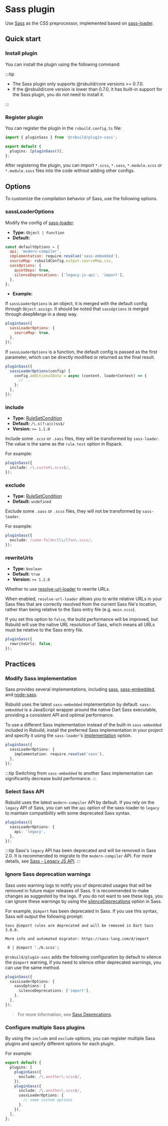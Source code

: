 # Sass plugin


<SourceCode href="https://github.com/web-infra-dev/rsbuild/tree/main/packages/plugin-sass" />

Use [Sass](https://sass-lang.com/) as the CSS preprocessor, implemented based on [sass-loader](https://github.com/webpack-contrib/sass-loader).

## Quick start

### Install plugin

You can install the plugin using the following command:


<PackageManagerTabs command="add @rsbuild/plugin-sass -D" />

:::tip

- The Sass plugin only supports @rsbuild/core versions >= 0.7.0.
- If the @rsbuild/core version is lower than 0.7.0, it has built-in support for the Sass plugin, you do not need to install it.

:::

### Register plugin

You can register the plugin in the `rsbuild.config.ts` file:

```ts title="rsbuild.config.ts"
import { pluginSass } from '@rsbuild/plugin-sass';

export default {
  plugins: [pluginSass()],
};
```

After registering the plugin, you can import `*.scss`, `*.sass`, `*.module.scss` or `*.module.sass` files into the code without adding other configs.

## Options

To customize the compilation behavior of Sass, use the following options.

### sassLoaderOptions

Modify the config of [sass-loader](https://github.com/webpack-contrib/sass-loader).

- **Type:** `Object | Function`
- **Default:**

```js
const defaultOptions = {
  api: 'modern-compiler',
  implementation: require.resolve('sass-embedded'),
  sourceMap: rsbuildConfig.output.sourceMap.css,
  sassOptions: {
    quietDeps: true,
    silenceDeprecations: ['legacy-js-api', 'import'],
  },
};
```

- **Example:**

If `sassLoaderOptions` is an object, it is merged with the default config through `Object.assign`. It should be noted that `sassOptions` is merged through deepMerge in a deep way.

```js
pluginSass({
  sassLoaderOptions: {
    sourceMap: true,
  },
});
```

If `sassLoaderOptions` is a function, the default config is passed as the first parameter, which can be directly modified or returned as the final result.

```js
pluginSass({
  sassLoaderOptions(config) {
    config.additionalData = async (content, loaderContext) => {
      // ...
    };
  },
});
```

### include

- **Type:** [RuleSetCondition](https://rspack.rs/config/module#condition)
- **Default:** `/\.s(?:a|c)ss$/`
- **Version:** `>= 1.1.0`

Include some `.scss` or `.sass` files, they will be transformed by `sass-loader`. The value is the same as the `rule.test` option in Rspack.

For example:

```ts
pluginSass({
  include: /\.custom\.scss$/,
});
```

### exclude

- **Type:** [RuleSetCondition](https://rspack.rs/config/module#condition)
- **Default:** `undefined`

Exclude some `.sass` or `.scss` files, they will not be transformed by `sass-loader`.

For example:

```ts
pluginSass({
  exclude: /some-folder[\\/]foo\.scss/,
});
```

### rewriteUrls

- **Type:** `boolean`
- **Default:** `true`
- **Version:** `>= 1.2.0`

Whether to use [resolve-url-loader](https://github.com/bholloway/resolve-url-loader/tree/v5/packages/resolve-url-loader) to rewrite URLs.

When enabled, `resolve-url-loader` allows you to write relative URLs in your Sass files that are correctly resolved from the current Sass file's location, rather than being relative to the Sass entry file (e.g. `main.scss`).

If you set this option to `false`, the build performance will be improved, but Rsbuild will use the native URL resolution of Sass, which means all URLs must be relative to the Sass entry file.

```ts
pluginSass({
  rewriteUrls: false,
});
```

## Practices

### Modify Sass implementation

Sass provides several implementations, including [sass](https://npmjs.com/package/sass), [sass-embedded](https://npmjs.com/package/sass-embedded), and [node-sass](https://npmjs.com/package/node-sass).

Rsbuild uses the latest `sass-embedded` implementation by default. `sass-embedded` is a JavaScript wrapper around the native Dart Sass executable, providing a consistent API and optimal performance.

To use a different Sass implementation instead of the built-in `sass-embedded` included in Rsbuild, install the preferred Sass implementation in your project and specify it using the `sass-loader`'s [implementation](https://github.com/webpack-contrib/sass-loader?tab=readme-ov-file#implementation) option.

```ts
pluginSass({
  sassLoaderOptions: {
    implementation: require.resolve('sass'),
  },
});
```

:::tip
Switching from `sass-embedded` to another Sass implementation can significantly decrease build performance.
:::

### Select Sass API

Rsbuild uses the latest `modern-compiler` API by default. If you rely on the `legacy` API of Sass, you can set the `api` option of the sass-loader to `legacy` to maintain compatibility with some deprecated Sass syntax.

```ts
pluginSass({
  sassLoaderOptions: {
    api: 'legacy',
  },
});
```

:::tip
Sass's `legacy` API has been deprecated and will be removed in Sass 2.0. It is recommended to migrate to the `modern-compiler` API. For more details, see [Sass - Legacy JS API](https://sass-lang.com/documentation/breaking-changes/legacy-js-api/).
:::

### Ignore Sass deprecation warnings

Sass uses warning logs to notify you of deprecated usages that will be removed in future major releases of Sass. It is recommended to make changes as suggested by the logs. If you do not want to see these logs, you can ignore these warnings by using the [silenceDeprecations](https://sass-lang.com/documentation/js-api/interfaces/stringoptions/#silenceDeprecations) option in Sass.

For example, `@import` has been deprecated in Sass. If you use this syntax, Sass will output the following prompt:

```
Sass @import rules are deprecated and will be removed in Dart Sass 3.0.0.

More info and automated migrator: https://sass-lang.com/d/import

 0 | @import './b.scss';
```

`@rsbuild/plugin-sass` adds the following configuration by default to silence the `@import` warning, if you need to silence other deprecated warnings, you can use the same method.

```ts
pluginSass({
  sassLoaderOptions: {
    sassOptions: {
      silenceDeprecations: ['import'],
    },
  },
});
```

> For more information, see [Sass Deprecations](https://sass-lang.com/documentation/js-api/interfaces/deprecations/).

### Configure multiple Sass plugins

By using the `include` and `exclude` options, you can register multiple Sass plugins and specify different options for each plugin.

For example:

```ts
export default {
  plugins: [
    pluginSass({
      exclude: /\.another\.scss$/,
    }),
    pluginSass({
      include: /\.another\.scss$/,
      sassLoaderOptions: {
        // some custom options
      },
    }),
  ],
};
```
